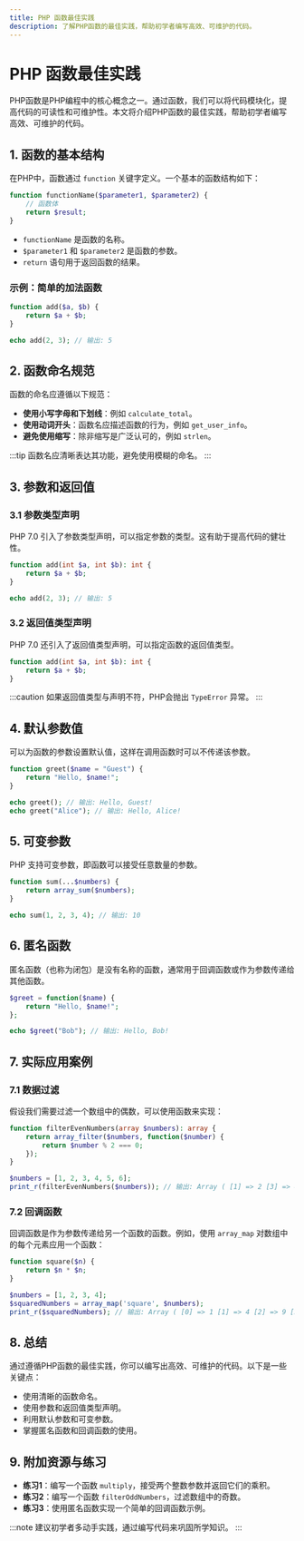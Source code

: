 ```yaml
---
title: PHP 函数最佳实践
description: 了解PHP函数的最佳实践，帮助初学者编写高效、可维护的代码。
---
```


# PHP 函数最佳实践

PHP函数是PHP编程中的核心概念之一。通过函数，我们可以将代码模块化，提高代码的可读性和可维护性。本文将介绍PHP函数的最佳实践，帮助初学者编写高效、可维护的代码。

## 1. 函数的基本结构

在PHP中，函数通过 `function` 关键字定义。一个基本的函数结构如下：

```php
function functionName($parameter1, $parameter2) {
    // 函数体
    return $result;
}
```

- `functionName` 是函数的名称。
- `$parameter1` 和 `$parameter2` 是函数的参数。
- `return` 语句用于返回函数的结果。

### 示例：简单的加法函数

```php
function add($a, $b) {
    return $a + $b;
}

echo add(2, 3); // 输出: 5
```

## 2. 函数命名规范

函数的命名应遵循以下规范：

- **使用小写字母和下划线**：例如 `calculate_total`。
- **使用动词开头**：函数名应描述函数的行为，例如 `get_user_info`。
- **避免使用缩写**：除非缩写是广泛认可的，例如 `strlen`。

:::tip
函数名应清晰表达其功能，避免使用模糊的命名。
:::

## 3. 参数和返回值

### 3.1 参数类型声明

PHP 7.0 引入了参数类型声明，可以指定参数的类型。这有助于提高代码的健壮性。

```php
function add(int $a, int $b): int {
    return $a + $b;
}

echo add(2, 3); // 输出: 5
```

### 3.2 返回值类型声明

PHP 7.0 还引入了返回值类型声明，可以指定函数的返回值类型。

```php
function add(int $a, int $b): int {
    return $a + $b;
}
```

:::caution
如果返回值类型与声明不符，PHP会抛出 `TypeError` 异常。
:::

## 4. 默认参数值

可以为函数的参数设置默认值，这样在调用函数时可以不传递该参数。

```php
function greet($name = "Guest") {
    return "Hello, $name!";
}

echo greet(); // 输出: Hello, Guest!
echo greet("Alice"); // 输出: Hello, Alice!
```

## 5. 可变参数

PHP 支持可变参数，即函数可以接受任意数量的参数。

```php
function sum(...$numbers) {
    return array_sum($numbers);
}

echo sum(1, 2, 3, 4); // 输出: 10
```

## 6. 匿名函数

匿名函数（也称为闭包）是没有名称的函数，通常用于回调函数或作为参数传递给其他函数。

```php
$greet = function($name) {
    return "Hello, $name!";
};

echo $greet("Bob"); // 输出: Hello, Bob!
```

## 7. 实际应用案例

### 7.1 数据过滤

假设我们需要过滤一个数组中的偶数，可以使用函数来实现：

```php
function filterEvenNumbers(array $numbers): array {
    return array_filter($numbers, function($number) {
        return $number % 2 === 0;
    });
}

$numbers = [1, 2, 3, 4, 5, 6];
print_r(filterEvenNumbers($numbers)); // 输出: Array ( [1] => 2 [3] => 4 [5] => 6 )
```

### 7.2 回调函数

回调函数是作为参数传递给另一个函数的函数。例如，使用 `array_map` 对数组中的每个元素应用一个函数：

```php
function square($n) {
    return $n * $n;
}

$numbers = [1, 2, 3, 4];
$squaredNumbers = array_map('square', $numbers);
print_r($squaredNumbers); // 输出: Array ( [0] => 1 [1] => 4 [2] => 9 [3] => 16 )
```

## 8. 总结

通过遵循PHP函数的最佳实践，你可以编写出高效、可维护的代码。以下是一些关键点：

- 使用清晰的函数命名。
- 使用参数和返回值类型声明。
- 利用默认参数和可变参数。
- 掌握匿名函数和回调函数的使用。

## 9. 附加资源与练习

- **练习1**：编写一个函数 `multiply`，接受两个整数参数并返回它们的乘积。
- **练习2**：编写一个函数 `filterOddNumbers`，过滤数组中的奇数。
- **练习3**：使用匿名函数实现一个简单的回调函数示例。

:::note
建议初学者多动手实践，通过编写代码来巩固所学知识。
:::